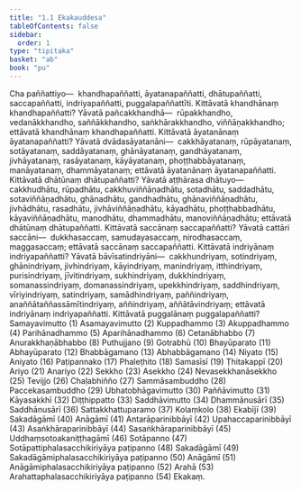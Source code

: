 ```yaml
---
title: "1.1 Ekakauddesa"
tableOfContents: false
sidebar:
  order: 1
type: "tipitaka"
basket: "ab"
book: "pu"
---
```



<DynamicBreadcrumb />

<Division number="1" book="pu" bookNo="31" page="101">

<Paragraph number="2" book="pu">
Cha paññattiyo—  khandhapaññatti, āyatanapaññatti, dhātupaññatti, saccapaññatti, indriyapaññatti, puggalapaññattīti.
</Paragraph>

</Division>
<Division number="2" book="pu" bookNo="31" page="101">

<Paragraph number="3" book="pu">
Kittāvatā khandhānaṃ khandhapaññatti? Yāvatā pañcakkhandhā—  rūpakkhandho, vedanākkhandho, saññākkhandho, saṅkhārakkhandho, viññāṇakkhandho; ettāvatā khandhānaṃ khandhapaññatti.
</Paragraph>

</Division>
<Division number="3" book="pu" bookNo="31" page="101">

<Paragraph number="4" book="pu">
Kittāvatā āyatanānaṃ āyatanapaññatti? Yāvatā dvādasāyatanāni—  cakkhāyatanaṃ, rūpāyatanaṃ, sotāyatanaṃ, saddāyatanaṃ, ghānāyatanaṃ, gandhāyatanaṃ, jivhāyatanaṃ, rasāyatanaṃ, kāyāyatanaṃ, phoṭṭhabbāyatanaṃ, manāyatanaṃ, dhammāyatanaṃ; ettāvatā āyatanānaṃ āyatanapaññatti.
</Paragraph>

</Division>
<Division number="4" book="pu" bookNo="31" page="101">

<Paragraph number="5" book="pu">
Kittāvatā dhātūnaṃ dhātupaññatti? Yāvatā aṭṭhārasa dhātuyo—  cakkhudhātu, rūpadhātu, cakkhuviññāṇadhātu, sotadhātu, saddadhātu, sotaviññāṇadhātu, ghānadhātu, gandhadhātu, ghānaviññāṇadhātu, jivhādhātu, rasadhātu, jivhāviññāṇadhātu, kāyadhātu, phoṭṭhabbadhātu, kāyaviññāṇadhātu, manodhātu, dhammadhātu, manoviññāṇadhātu; ettāvatā dhātūnaṃ dhātupaññatti.
</Paragraph>

</Division>
<Division number="5" book="pu" bookNo="31" page="102">

<Paragraph number="6" book="pu">
Kittāvatā saccānaṃ saccapaññatti? Yāvatā cattāri saccāni—  dukkhasaccaṃ, samudayasaccaṃ, nirodhasaccaṃ, maggasaccaṃ; ettāvatā saccānaṃ saccapaññatti.
</Paragraph>

</Division>
<Division number="6" book="pu" bookNo="31" page="102">

<Paragraph number="7" book="pu">
Kittāvatā indriyānaṃ indriyapaññatti? Yāvatā bāvīsatindriyāni—  cakkhundriyaṃ, sotindriyaṃ, ghānindriyaṃ, jivhindriyaṃ, kāyindriyaṃ, manindriyaṃ, itthindriyaṃ, purisindriyaṃ, jīvitindriyaṃ, sukhindriyaṃ, dukkhindriyaṃ, somanassindriyaṃ, domanassindriyaṃ, upekkhindriyaṃ, saddhindriyaṃ, vīriyindriyaṃ, satindriyaṃ, samādhindriyaṃ, paññindriyaṃ, anaññātaññassāmītindriyaṃ, aññindriyaṃ, aññātāvindriyaṃ; ettāvatā indriyānaṃ indriyapaññatti.
</Paragraph>

</Division>
<Division number="7" book="pu" bookNo="31" page="102">

<Paragraph number="8" book="pu">
<Emphasis>Kittāvatā puggalānaṃ puggalapaññatti?</Emphasis>
</Paragraph>

<Paragraph number="9" book="pu">
Samayavimutto (1)
</Paragraph>

<Paragraph number="10" book="pu">
Asamayavimutto (2)
</Paragraph>

<Paragraph number="11" book="pu">
Kuppadhammo (3)
</Paragraph>

<Paragraph number="12" book="pu">
Akuppadhammo (4)
</Paragraph>

<Paragraph number="13" book="pu">
Parihānadhammo (5)
</Paragraph>

<Paragraph number="14" book="pu">
Aparihānadhammo (6)
</Paragraph>

<Paragraph number="15" book="pu">
Cetanābhabbo (7)
</Paragraph>

<Paragraph number="16" book="pu">
Anurakkhaṇābhabbo (8)
</Paragraph>

<Paragraph number="17" book="pu">
Puthujjano (9)
</Paragraph>

<Paragraph number="18" book="pu">
Gotrabhū (10)
</Paragraph>

<Paragraph number="19" book="pu">
Bhayūparato (11)
</Paragraph>

<Paragraph number="20" book="pu">
Abhayūparato (12)
</Paragraph>

<Paragraph number="21" book="pu">
Bhabbāgamano (13)
</Paragraph>

<Paragraph number="22" book="pu">
Abhabbāgamano (14)
</Paragraph>

<Paragraph number="23" book="pu">
Niyato (15)
</Paragraph>

<Paragraph number="24" book="pu">
Aniyato (16)
</Paragraph>

<Paragraph number="25" book="pu">
Paṭipannako (17)
</Paragraph>

<Paragraph number="26" book="pu">
Phaleṭhito (18)
</Paragraph>

<Paragraph number="27" book="pu">
Samasīsī (19)
</Paragraph>

<Paragraph number="28" book="pu">
Ṭhitakappī (20)
</Paragraph>

<Paragraph number="29" book="pu">
Ariyo (21)
</Paragraph>

<Paragraph number="30" book="pu">
Anariyo (22)
</Paragraph>

<Paragraph number="31" book="pu">
Sekkho (23)
</Paragraph>

<Paragraph number="32" book="pu">
Asekkho (24)
</Paragraph>

<Paragraph number="33" book="pu">
Nevasekkhanāsekkho (25)
</Paragraph>

<Paragraph number="34" book="pu">
Tevijjo (26)
</Paragraph>

<Paragraph number="35" book="pu">
Chaḷabhiñño (27)
</Paragraph>

<Paragraph number="36" book="pu">
Sammāsambuddho (28)
</Paragraph>

<Paragraph number="37" book="pu">
Paccekasambuddho (29)
</Paragraph>

<Paragraph number="38" book="pu">
Ubhatobhāgavimutto (30)
</Paragraph>

<Paragraph number="39" book="pu">
Paññāvimutto (31)
</Paragraph>

<Paragraph number="40" book="pu">
Kāyasakkhī (32)
</Paragraph>

<Paragraph number="41" book="pu">
Diṭṭhippatto (33)
</Paragraph>

<Paragraph number="42" book="pu">
Saddhāvimutto (34)
</Paragraph>

<Paragraph number="43" book="pu">
Dhammānusārī (35)
</Paragraph>

<Paragraph number="44" book="pu">
Saddhānusārī (36)
</Paragraph>

<Paragraph number="45" book="pu">
Sattakkhattuparamo (37)
</Paragraph>

<Paragraph number="46" book="pu">
Kolaṃkolo (38)
</Paragraph>

<Paragraph number="47" book="pu">
Ekabījī (39)
</Paragraph>

<Paragraph number="48" book="pu">
Sakadāgāmī (40)
</Paragraph>

<Paragraph number="49" book="pu">
Anāgāmī (41)
</Paragraph>

<Paragraph number="50" book="pu">
Antarāparinibbāyī (42)
</Paragraph>

<Paragraph number="51" book="pu">
Upahaccaparinibbāyī (43)
</Paragraph>

<Paragraph number="52" book="pu">
Asaṅkhāraparinibbāyī (44)
</Paragraph>

<Paragraph number="53" book="pu">
Sasaṅkhāraparinibbāyī (45)
</Paragraph>

<Paragraph number="54" book="pu">
Uddhaṃsotoakaniṭṭhagāmī (46)
</Paragraph>

<Paragraph number="55" book="pu">
Sotāpanno (47)
</Paragraph>

<Paragraph number="56" book="pu">
Sotāpattiphalasacchikiriyāya paṭipanno (48)
</Paragraph>

<Paragraph number="57" book="pu">
Sakadāgāmī (49)
</Paragraph>

<Paragraph number="58" book="pu">
Sakadāgāmiphalasacchikiriyāya paṭipanno (50)
</Paragraph>

<Paragraph number="59" book="pu">
Anāgāmī (51)
</Paragraph>

<Paragraph number="60" book="pu">
Anāgāmiphalasacchikiriyāya paṭipanno (52)
</Paragraph>

<Paragraph number="61" book="pu">
Arahā (53)
</Paragraph>

<Paragraph number="62" book="pu">
Arahattaphalasacchikiriyāya paṭipanno (54)

</Paragraph>
</Division>

<Paragraph number="63" type="center" book="pu">
Ekakaṃ.
</Paragraph>